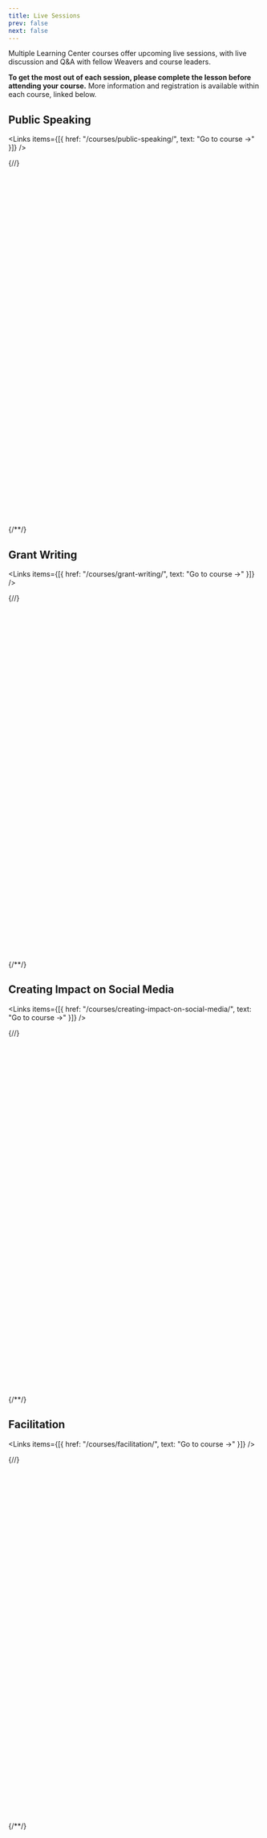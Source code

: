 ```yaml
---
title: Live Sessions
prev: false
next: false
---
```


Multiple Learning Center courses offer upcoming live sessions, with live discussion and Q&A with fellow Weavers and course leaders.

**To get the most out of each session, please complete the lesson before attending your course.** More information and registration is available within each course, linked below.

## Public Speaking

<Links
  items={[{
    href: "/courses/public-speaking/",
    text: "Go to course →"
  }]}
/>

{/*<!-- Calendly inline widget begin -->*/}
<div class="calendly-inline-widget" data-url="https://calendly.com/weareweavers/public-speaking-trainings?hide_event_type_details=1&hide_gdpr_banner=1" style="min-width:320px;height:700px;"></div>
<script type="text/javascript" src="https://assets.calendly.com/assets/external/widget.js" async></script>
{/*<!-- Calendly inline widget end -->*/}

## Grant Writing

<Links
  items={[{
    href: "/courses/grant-writing/",
    text: "Go to course →"
  }]}
/>

{/*<!-- Calendly inline widget begin -->*/}
<div class="calendly-inline-widget" data-url="https://calendly.com/grantwriting-learning-center?hide_event_type_details=1&hide_gdpr_banner=1" style="min-width:320px;height:700px;"></div>
<script type="text/javascript" src="https://assets.calendly.com/assets/external/widget.js" async></script>
{/*<!-- Calendly inline widget end -->*/}

## Creating Impact on Social Media

<Links
  items={[{
    href: "/courses/creating-impact-on-social-media/",
    text: "Go to course →"
  }]}
/>

{/*<!-- Calendly inline widget begin -->*/}
<div class="calendly-inline-widget" data-url="https://calendly.com/social-media-learning-center/infusing-social-media-with-equity-and-accessibility?hide_event_type_details=1&hide_gdpr_banner=1" style="min-width:320px;height:700px;"></div>
<script type="text/javascript" src="https://assets.calendly.com/assets/external/widget.js" async></script>
{/*<!-- Calendly inline widget end -->*/}

## Facilitation

<Links
  items={[{
    href: "/courses/facilitation/",
    text: "Go to course →"
  }]}
/>

{/*<!-- Calendly inline widget begin -->*/}
<div class="calendly-inline-widget" data-url="https://calendly.com/weave-facilitation-workshop/foundations-of-facilitation?hide_event_type_details=1&hide_gdpr_banner=1" style="min-width:320px;height:700px;"></div>
<script type="text/javascript" src="https://assets.calendly.com/assets/external/widget.js" async></script>
{/*<!-- Calendly inline widget end -->*/}
